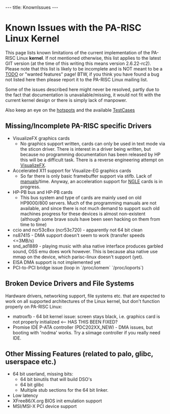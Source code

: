 ---
title: KnownIssues
---

= Known Issues with the PA-RISC Linux Kernel =

This page lists known limitations of the current implementation of the PA-RISC Linux '''kernel'''. If not mentioned otherwise, this list applies to the latest GIT version (at the time of this writing this means version 2.6.22-rc2).
Please note that this list is likely to be incomplete and is NOT meant to be a [[TODO]] or "wanted features" page! BTW, if you think you have found a bug not listed here then please report it to the PA-RISC Linux mailing list.

Some of the issues described here might never be resolved, partly due to the fact that documentation is unavailable/missing, it would not fit with the current kernel design or there is simply lack of manpower.

Also keep an eye on the [[hotspots]] and the available [[TestCases]]

== Missing/Incomplete PA-RISC specific Drivers ==

* VisualizeFX graphics cards
** No graphics support written, cards can only be used in text mode via the sticon driver. There is interest in a driver being written, but because no programming documentation has been released by HP this will be a difficult task. There is a reverse engineering attempt on [[VisualizeFX]].
* Accelerated X11 support for Visualize-EG graphics cards
** So far there is only basic framebuffer support via stifb. Lack of [[DocumentationWishList|manuals]]/time. Anyway, an acceleration support for [[NGLE]] cards is in progress.
* HP-PB bus and HP-PB cards
** This bus system and type of cards are mainly used on old HP9000/800 servers. Much of the programming manuals are not available, and since there is not much demand to support such old machines progress for these devices is almost non-existent (although some brave souls have been seen hacking on them from time to time)
* ccio and ncr53c8xx (ncr53c720) - apparently not 64 bit clean
* ns87415 - DMA support doesn't seem to work (transfer speeds <=3MB/s)
* snd_ad1889 - playing music with alsa native interface produces garbled sound, OSS emu does work however. This is because alsa native use mmap on the device, which parisc-linux doesn't support (yet).
* EISA DMA support is not implemented yet
* PCI-to-PCI bridge issue (loop in `/proc/iomem` `/proc/ioports`)

== Broken Device Drivers and File Systems ==

Hardware drivers, networking support, file systems etc. that are expected to work on all supported architectures of the Linux kernel, but don't function properly on PA-RISC Linux:

* matroxfb - 64 bit kernel issue: screen stays black, i.e. graphics card is not properly initialized  <-- HAS THIS BEEN FIXED?
* Promise IDE P-ATA controller (PDC202XX_NEW) - DMA issues, but booting with 'nodma' works. Try a siimage controller if you really need IDE.

== Other Missing Features (related to palo, glibc, userspace etc.) ==

* 64 bit userland, missing bits:
** 64 bit binutils that will build DSO's
** 64 bit glibc
** Multiple stub sections for the 64 bit linker.
* Low latency
* XFree86/X.org BIOS init emulation support
* MSI/MSI-X PCI device support